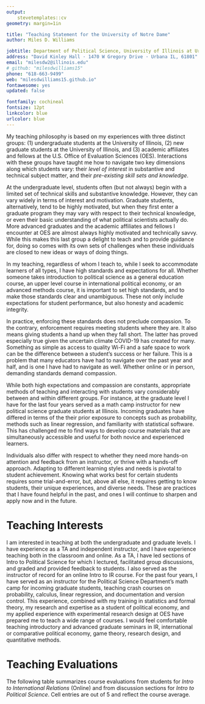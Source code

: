 ```yaml
---
output: 
    stevetemplates::cv
geometry: margin=1in

title: "Teaching Statement for the University of Notre Dame"
author: Miles D. Williams

jobtitle: Department of Political Science, University of Illinois at Urbana-Champaign
address: "David Kinley Hall · 1470 W Gregory Drive · Urbana IL, 61801"
email: "milesdw2@illinois.edu"
# github: "milesdwilliams15"
phone: "618-663-9499"
web: "milesdwilliams15.github.io"
fontawesome: yes
updated: false

fontfamily: cochineal
fontsize: 12pt
linkcolor: blue
urlcolor: blue
---
```


\vspace*{10mm}

My teaching philosophy is based on my experiences with three distinct groups: (1) undergraduate students at the University of Illinois, (2) new graduate students at the University of Illinois, and (3) academic affiliates and fellows at the U.S. Office of Evaluation Sciences (OES). Interactions with these groups have taught me how to navigate two key dimensions along which students vary: their *level of interest* in substantive and technical subject matter, and their *pre-existing skill sets and knowledge*. 

At the undergraduate level, students often (but not always) begin with a limited set of technical skills and substantive knowledge. However, they can vary widely in terms of interest and motivation. Graduate students, alternatively, tend to be highly motivated, but when they first enter a graduate program they may vary with respect to their technical knowledge, or even their basic understanding of what political scientists actually do. More advanced graduates and the academic affiliates and fellows I encounter at OES are almost always highly motivated and technically savvy. While this makes this last group a delight to teach and to provide guidance for, doing so comes with its own sets of challenges when these individuals are closed to new ideas or ways of doing things.

In my teaching, regardless of whom I teach to, while I seek to accommodate learners of all types, I have high standards and expectations for all. Whether someone takes introduction to political science as a general education course, an upper level course in international political economy, or an advanced methods course, it is important to set high standards, and to make those standards clear and unambiguous. These not only include expectations for student performance, but also honesty and academic integrity.

In practice, enforcing these standards does not preclude compassion. To the contrary, enforcement requires meeting students where they are. It also means giving students a hand up when they fall short. The latter has proved especially true given the uncertain climate COVID-19 has created for many. Something as simple as access to quality Wi-Fi and a safe space to work can be the difference between a student's success or her failure. This is a problem that many educators have had to navigate over the past year and half, and is one I have had to navigate as well. Whether online or in person, demanding standards demand compassion. 

While both high expectations and compassion are constants, appropriate methods of teaching and interacting with students vary considerably between and within different groups. For instance, at the graduate level I have for the last four years served as a math camp instructor for new political science graduate students at Illinois. Incoming graduates have differed in terms of the their prior exposure to concepts such as probability, methods such as linear regression, and familiarity with statistical software. This has challenged me to find ways to develop course materials that are simultaneously accessible and useful for both novice and experienced learners. 

Individuals also differ with respect to whether they need more hands-on attention and feedback from an instructor, or thrive with a hands-off approach. Adapting to different learning styles and needs is pivotal to student achievement. Knowing what works best for certain students requires some trial-and-error, but, above all else, it requires getting to know students, their unique experiences, and diverse needs. These are practices that I have found helpful in the past, and ones I will continue to sharpen and apply now and in the future.


# Teaching Interests

I am interested in teaching at both the undergraduate and graduate levels. I have experience as a TA and independent instructor, and I have experience teaching both in the classroom and online. As a TA, I have led sections of Intro to Political Science for which I lectured, facilitated group discussions, and graded and provided feedback to students. I also served as the instructor of record for an online Intro to IR course. For the past four years, I have served as an instructor for the Political Science Department's math camp for incoming graduate students, teaching crash courses on probability, calculus, linear regression, and documentation and version control. This experience, combined with my training in statistics and formal theory, my research and expertise as a student of political economy, and my applied experience with experimental research design at OES have prepared me to teach a wide range of courses. I would feel comfortable teaching introductory and advanced graduate seminars in IR, international or comparative political economy, game theory, research design, and quantitative methods.


# Teaching Evaluations


The following table summarizes course evaluations from students for *Intro to International Relations* (Online) and from discussion sections for *Intro to Political Science*. Cell entries are out of 5 and reflect the course average.

\begin{center}

```r
library(kableExtra)
library(tidyverse)
df <- tibble(
  " " = c("Teaching Effectiveness",
          "Learned Something New",
          "Respect for Students",
          "Instructor Accessibility",
          "Course Quality"),
  "\\textit{Intro to IR}" = c('4.0', '5.0', '5.0', '4.25', '4.5'),
  "\\textit{Intro to Poli. Sci.}" = c('4.0', "$^\\text{a}$", '4.8', '4.5', '4.2')
)
kbl(df, digits = 1, booktabs = TRUE,
    escape = F) %>%
  add_footnote(
    threeparttable = TRUE,
    label = "Not asked"
  )
```

\end{center}